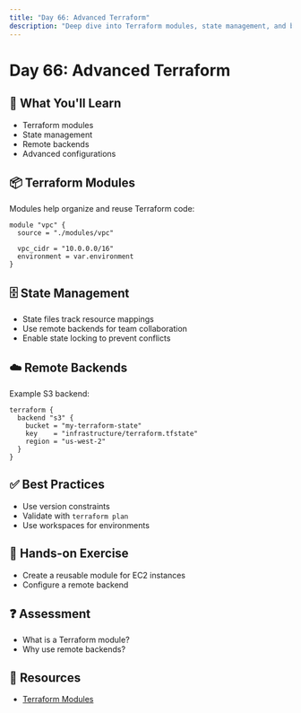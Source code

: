 ```yaml
---
title: "Day 66: Advanced Terraform"
description: "Deep dive into Terraform modules, state management, and best practices."
---
```


# Day 66: Advanced Terraform

## 🎯 What You'll Learn

- Terraform modules
- State management
- Remote backends
- Advanced configurations

## 📦 Terraform Modules

Modules help organize and reuse Terraform code:

```hcl
module "vpc" {
  source = "./modules/vpc"

  vpc_cidr = "10.0.0.0/16"
  environment = var.environment
}
```

## 🗄️ State Management

- State files track resource mappings
- Use remote backends for team collaboration
- Enable state locking to prevent conflicts

## ☁️ Remote Backends

Example S3 backend:

```hcl
terraform {
  backend "s3" {
    bucket = "my-terraform-state"
    key    = "infrastructure/terraform.tfstate"
    region = "us-west-2"
  }
}
```

## ✅ Best Practices

- Use version constraints
- Validate with `terraform plan`
- Use workspaces for environments

## 📝 Hands-on Exercise

- Create a reusable module for EC2 instances
- Configure a remote backend

## ❓ Assessment

- What is a Terraform module?
- Why use remote backends?

## 🔗 Resources

- [Terraform Modules](https://developer.hashicorp.com/terraform/language/modules)
